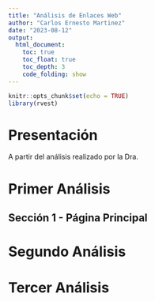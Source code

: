 ```yaml
---
title: "Análisis de Enlaces Web"
author: "Carlos Ernesto Martinez"
date: "2023-08-12"
output:
  html_document:
    toc: true
    toc_float: true
    toc_depth: 3
    code_folding: show
---
```


```r
knitr::opts_chunk$set(echo = TRUE)
library(rvest)
```

# Presentación

A partir del análisis realizado por la Dra. 


# Primer Análisis

## Sección 1 - Página Principal



# Segundo Análisis



# Tercer Análisis

